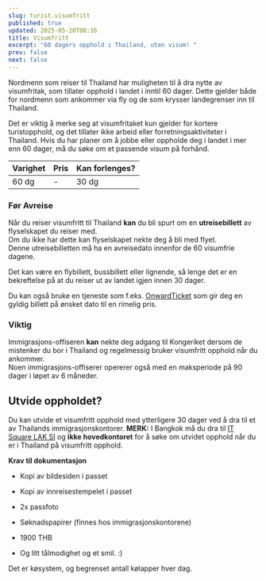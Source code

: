 ```yaml
---
slug: turist.visumfritt
published: true
updated: 2025-05-20T08:16
title: Visumfritt
excerpt: "60 dagers opphold i Thailand, uten visum! "
prev: false
next: false
---
```

Nordmenn som reiser til Thailand har muligheten til å dra nytte av visumfritak, som tillater opphold i landet i inntil 60 dager. Dette gjelder både for nordmenn som ankommer via fly og de som krysser landegrenser inn til Thailand.

Det er viktig å merke seg at visumfritaket kun gjelder for kortere turistopphold, og det tillater ikke arbeid eller forretningsaktiviteter i Thailand. Hvis du har planer om å jobbe eller oppholde deg i landet i mer enn 60 dager, må du søke om et passende visum på forhånd.

| Varighet | Pris | Kan forlenges? |
| --- | --- | --- |
| 60 dg | \-  | 30 dg |

### Før Avreise

Når du reiser visumfritt til Thailand **kan** du bli spurt om en **utreisebillett** av flyselskapet du reiser med.  
Om du ikke har dette kan flyselskapet nekte deg å bli med flyet.  
Denne utreisebilletten må ha en avreisedato innenfor de 60 visumfrie dagene.

Det kan være en flybillett, bussbillett eller lignende, så lenge det er en bekreftelse på at du reiser ut av landet igjen innen 30 dager.

Du kan også bruke en tjeneste som f.eks. [OnwardTicket](https://go.norskithailand.info/onwardticket) som gir deg en gyldig billett på ønsket dato til en rimelig pris.

### Viktig

Immigrasjons-offiseren **kan** nekte deg adgang til Kongeriket dersom de mistenker du bor i Thailand og regelmessig bruker visumfritt opphold når du ankommer.  
Noen immigrasjons-offiserer opererer også med en maksperiode på 90 dager i løpet av 6 måneder.

## Utvide oppholdet?

Du kan utvide et visumfritt opphold med ytterligere 30 dager ved å dra til et av Thailands immigrasjonskontorer. **MERK:** I Bangkok må du dra til [IT Square LAK SI](https://g.co/kgs/a6jYky) og **ikke hovedkontoret** for å søke om utvidet opphold når du er i Thailand på visumfritt opphold.

**Krav til dokumentasjon**

*   Kopi av bildesiden i passet
    
*   Kopi av innreisestempelet i passet
    
*   2x passfoto
    
*   Søknadspapirer (finnes hos immigrasjonskontorene)
    
*   1900 THB
    
*   Og litt tålmodighet og et smil. :)
    

Det er køsystem, og begrenset antall kølapper hver dag.